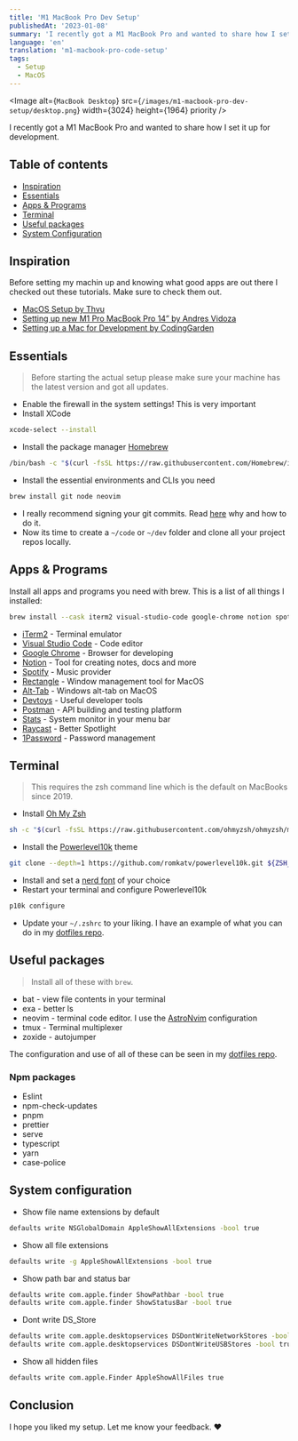 ```yaml
---
title: 'M1 MacBook Pro Dev Setup'
publishedAt: '2023-01-08'
summary: 'I recently got a M1 MacBook Pro and wanted to share how I set it up for development'
language: 'en'
translation: 'm1-macbook-pro-code-setup'
tags:
  - Setup
  - MacOS
---
```


<Image
  alt={`MacBook Desktop`}
  src={`/images/m1-macbook-pro-dev-setup/desktop.png`}
  width={3024}
  height={1964}
  priority
/>

I recently got a M1 MacBook Pro and wanted to share how I set it up for development.

## Table of contents

- [Inspiration](#inspiration)
- [Essentials](#essentials)
- [Apps & Programs](#apps--programs)
- [Terminal](#terminal)
- [Useful packages](#useful-packages)
- [System Configuration](#system-configuration)

## Inspiration

Before setting my machin up and knowing what good apps are out there I checked out these tutorials. Make sure to check them out.

- [MacOS Setup by Thvu](https://thvu.notion.site/MacOS-Setup-622eb7a2f0184c079a7c42827dbd26e0#7457a164b0ed4db38cabf02b398538b0)
- [Setting up new M1 Pro MacBook Pro 14” by Andres Vidoza
  ](https://www.youtube.com/watch?v=hafaO6hU96E)
- [Setting up a Mac for Development by CodingGarden](https://www.youtube.com/watch?v=2_ZbslLnshw)

## Essentials

> Before starting the actual setup please make sure your machine has the latest version and got all updates.

- Enable the firewall in the system settings! This is very important
- Install XCode

```bash
xcode-select --install
```

- Install the package manager [Homebrew](https://brew.sh)

```bash
/bin/bash -c "$(curl -fsSL https://raw.githubusercontent.com/Homebrew/install/HEAD/install.sh)"
```

- Install the essential environments and CLIs you need

```bash
brew install git node neovim
```

- I really recommend signing your git commits. Read [here](https://withblue.ink/2020/05/17/how-and-why-to-sign-git-commits.html) why and how to do it.
- Now its time to create a `~/code` or `~/dev` folder and clone all your project repos locally.

## Apps & Programs

Install all apps and programs you need with brew. This is a list of all things I installed:

```bash
brew install --cask iterm2 visual-studio-code google-chrome notion spotify rectangle alt-tab devtoys postman stats 1password
```

- [iTerm2](https://iterm2.com) - Terminal emulator
- [Visual Studio Code](https://code.visualstudio.com) - Code editor
- [Google Chrome](https://www.google.com/chrome) - Browser for developing
- [Notion](https://www.notion.so/de-de) - Tool for creating notes, docs and more
- [Spotify](https://spotify.com) - Music provider
- [Rectangle](https://rectangleapp.com) - Window management tool for MacOS
- [Alt-Tab](https://alt-tab-macos.netlify.app) - Windows alt-tab on MacOS
- [Devtoys](https://github.com/ObuchiYuki/DevToysMac) - Useful developer tools
- [Postman](https://www.postman.com) - API building and testing platform
- [Stats](https://github.com/exelban/stats) - System monitor in your menu bar
- [Raycast](https://www.raycast.com) - Better Spotlight
- [1Password](https://1password.com) - Password management

## Terminal

> This requires the zsh command line which is the default on MacBooks since 2019.

- Install [Oh My Zsh](https://ohmyz.sh)

```bash
sh -c "$(curl -fsSL https://raw.githubusercontent.com/ohmyzsh/ohmyzsh/master/tools/install.sh)"
```

- Install the [Powerlevel10k](https://github.com/romkatv/powerlevel10k) theme

```bash
git clone --depth=1 https://github.com/romkatv/powerlevel10k.git ${ZSH_CUSTOM:-$HOME/.oh-my-zsh/custom}/themes/powerlevel10k
```

- Install and set a [nerd font](https://www.nerdfonts.com) of your choice
- Restart your terminal and configure Powerlevel10k

```bash
p10k configure
```

- Update your `~/.zshrc` to your liking. I have an example of what you can do in my [dotfiles repo](https://github.com/alex289/dotfiles/tree/main/mac).

## Useful packages

> Install all of these with `brew`.

- bat - view file contents in your terminal
- exa - better ls
- neovim - terminal code editor. I use the [AstroNvim](https://astronvim.github.io) configuration
- tmux - Terminal multiplexer
- zoxide - autojumper

The configuration and use of all of these can be seen in my [dotfiles repo](https://github.com/alex289/dotfiles/tree/main/mac).

### Npm packages

- Eslint
- npm-check-updates
- pnpm
- prettier
- serve
- typescript
- yarn
- case-police

## System configuration

- Show file name extensions by default

```bash
defaults write NSGlobalDomain AppleShowAllExtensions -bool true
```

- Show all file extensions

```bash
defaults write -g AppleShowAllExtensions -bool true
```

- Show path bar and status bar

```bash
defaults write com.apple.finder ShowPathbar -bool true
defaults write com.apple.finder ShowStatusBar -bool true
```

- Dont write DS_Store

```bash
defaults write com.apple.desktopservices DSDontWriteNetworkStores -bool true
defaults write com.apple.desktopservices DSDontWriteUSBStores -bool true
```

- Show all hidden files

```bash
defaults write com.apple.Finder AppleShowAllFiles true
```

## Conclusion

I hope you liked my setup. Let me know your feedback. ❤️
